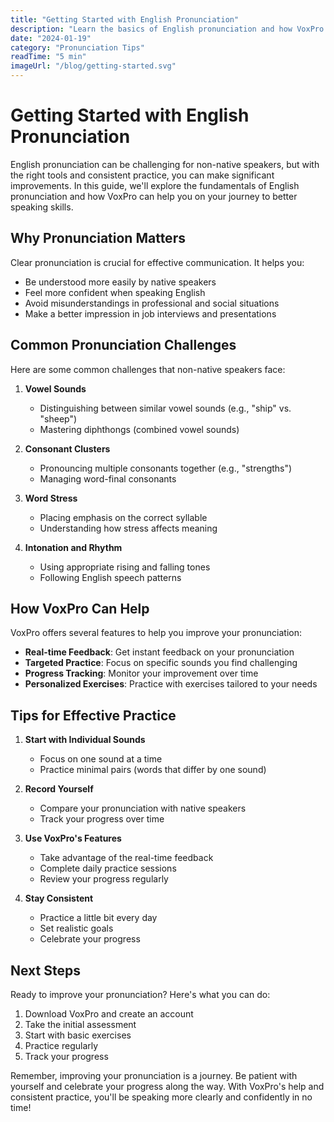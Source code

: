 ```yaml
---
title: "Getting Started with English Pronunciation"
description: "Learn the basics of English pronunciation and how VoxPro can help you improve your speaking skills."
date: "2024-01-19"
category: "Pronunciation Tips"
readTime: "5 min"
imageUrl: "/blog/getting-started.svg"
---
```


# Getting Started with English Pronunciation

English pronunciation can be challenging for non-native speakers, but with the right tools and consistent practice, you can make significant improvements. In this guide, we'll explore the fundamentals of English pronunciation and how VoxPro can help you on your journey to better speaking skills.

## Why Pronunciation Matters

Clear pronunciation is crucial for effective communication. It helps you:
- Be understood more easily by native speakers
- Feel more confident when speaking English
- Avoid misunderstandings in professional and social situations
- Make a better impression in job interviews and presentations

## Common Pronunciation Challenges

Here are some common challenges that non-native speakers face:

1. **Vowel Sounds**
   - Distinguishing between similar vowel sounds (e.g., "ship" vs. "sheep")
   - Mastering diphthongs (combined vowel sounds)

2. **Consonant Clusters**
   - Pronouncing multiple consonants together (e.g., "strengths")
   - Managing word-final consonants

3. **Word Stress**
   - Placing emphasis on the correct syllable
   - Understanding how stress affects meaning

4. **Intonation and Rhythm**
   - Using appropriate rising and falling tones
   - Following English speech patterns

## How VoxPro Can Help

VoxPro offers several features to help you improve your pronunciation:

- **Real-time Feedback**: Get instant feedback on your pronunciation
- **Targeted Practice**: Focus on specific sounds you find challenging
- **Progress Tracking**: Monitor your improvement over time
- **Personalized Exercises**: Practice with exercises tailored to your needs

## Tips for Effective Practice

1. **Start with Individual Sounds**
   - Focus on one sound at a time
   - Practice minimal pairs (words that differ by one sound)

2. **Record Yourself**
   - Compare your pronunciation with native speakers
   - Track your progress over time

3. **Use VoxPro's Features**
   - Take advantage of the real-time feedback
   - Complete daily practice sessions
   - Review your progress regularly

4. **Stay Consistent**
   - Practice a little bit every day
   - Set realistic goals
   - Celebrate your progress

## Next Steps

Ready to improve your pronunciation? Here's what you can do:

1. Download VoxPro and create an account
2. Take the initial assessment
3. Start with basic exercises
4. Practice regularly
5. Track your progress

Remember, improving your pronunciation is a journey. Be patient with yourself and celebrate your progress along the way. With VoxPro's help and consistent practice, you'll be speaking more clearly and confidently in no time! 